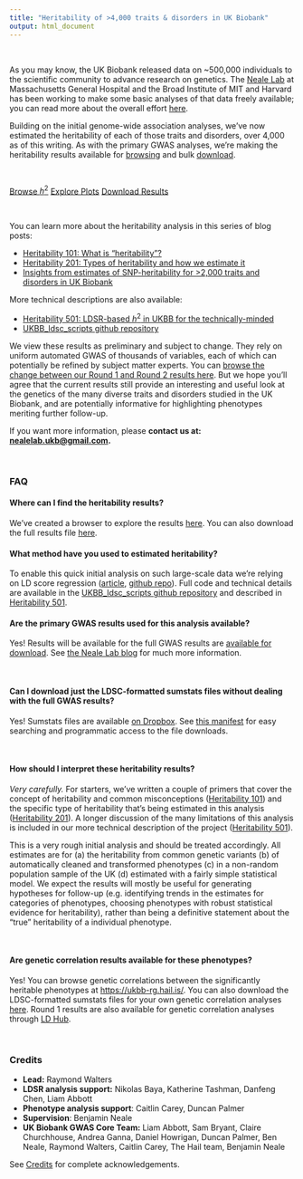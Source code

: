 ```yaml
---
title: "Heritability of >4,000 traits & disorders in UK Biobank"
output: html_document
---
```


<br>

<div class="well">

As you may know, the UK Biobank released data on ~500,000 individuals to the scientific community to advance research on genetics. The [Neale Lab](http://nealelab.is) at Massachusetts General Hospital and the Broad Institute of MIT and Harvard has been working to make some basic analyses of that data freely available; you can read more about the overall effort [here](http://www.nealelab.is/uk-biobank).

<p></p>

Building on the initial genome-wide association analyses, we’ve now estimated the heritability of each of those traits and disorders, over 4,000 as of this writing. As with the primary GWAS analyses, we’re making the heritability results available for [browsing](h2_browser.html) and bulk <a href="https://www.dropbox.com/sh/g28ee03vy4hvqw5/AADAkDbSFHsYE8bme1Jjeekca/ldsc_results?dl=0" onclick="trackOutboundLink('https://www.dropbox.com/sh/g28ee03vy4hvqw5/AADAkDbSFHsYE8bme1Jjeekca/ldsc_results?dl=0'); return false;">download</a>. 

<br>

<a href="h2_browser.html" class="btn btn-primary btn-lg">Browse $h^2$</a>
<a href="plots_home.html" class="btn btn-primary btn-lg">Explore Plots</a>
<a href="https://www.dropbox.com/sh/g28ee03vy4hvqw5/AADAkDbSFHsYE8bme1Jjeekca/ldsc_results?dl=0"  class="btn btn-primary btn-lg" onclick="trackOutboundLink('https://www.dropbox.com/sh/g28ee03vy4hvqw5/AADAkDbSFHsYE8bme1Jjeekca/ldsc_results?dl=0'); return false;">Download Results</a>

<br>

You can learn more about the heritability analysis in this series of blog posts:

* [Heritability 101: What is “heritability”?](http://www.nealelab.is/blog/2017/9/13/heritability-101-what-is-heritability)
* [Heritability 201: Types of heritability and how we estimate it](http://www.nealelab.is/blog/2017/9/13/heritability-201-types-of-heritability-and-how-we-estimate-it)
* [Insights from estimates of SNP-heritability for >2,000 traits and disorders in UK Biobank](http://www.nealelab.is/blog/2017/9/20/insights-from-estimates-of-snp-heritability-for-2000-traits-and-disorders-in-uk-biobank)

<p></p>

More technical descriptions are also available:

* [Heritability 501: LDSR-based $h^2$ in UKBB for the technically-minded](http://www.nealelab.is/blog/2017/9/14/heritability-501-ldsr-based-h2-in-ukbb-for-the-technically-minded)
* [UKBB_ldsc_scripts github repository](https://github.com/Nealelab/UKBB_ldsc_scripts)

<p></p>

We view these results as preliminary and subject to change. They rely on uniform automated GWAS of thousands of variables, each of which can potentially be refined by subject matter experts. You can [browse the change between our Round 1 and Round 2 results here](). But we hope you’ll agree that the current results still provide an interesting and useful look at the genetics of the many diverse traits and disorders studied in the UK Biobank, and are potentially informative for highlighting phenotypes meriting further follow-up.

<p></p>

If you want more information, please **contact us at: <nealelab.ukb@gmail.com>.**

</div>

<br>

<div class="well">

### FAQ

#### **Where can I find the heritability results?**

We’ve created a browser to explore the results [here](h2_browser.html). You can also download the full results file <a href="https://www.dropbox.com/sh/g28ee03vy4hvqw5/AADAkDbSFHsYE8bme1Jjeekca/ldsc_results?dl=0" onclick="trackOutboundLink('https://www.dropbox.com/sh/g28ee03vy4hvqw5/AADAkDbSFHsYE8bme1Jjeekca/ldsc_results?dl=0'); return false;">here</a>.

<p></p>

#### **What method have you used to estimated heritability?**

To enable this quick initial analysis on such large-scale data we’re relying on LD score regression ([article](https://www.ncbi.nlm.nih.gov/pmc/articles/PMC4495769/), [github repo](https://github.com/bulik/ldsc)). Full code and technical details are available in the [UKBB_ldsc_scripts github repository](https://github.com/Nealelab/UKBB_ldsc_scripts) and described in [Heritability 501](http://www.nealelab.is/blog/2017/9/14/heritability-501-ldsr-based-h2-in-ukbb-for-the-technically-minded).

<p></p>

#### **Are the primary GWAS results used for this analysis available? **

Yes! Results will be available for the full GWAS results are [available for download](https://docs.google.com/spreadsheets/d/1kvPoupSzsSFBNSztMzl04xMoSC3Kcx3CrjVf4yBmESU/edit#gid=227859291). See [the Neale Lab blog](http://www.nealelab.is/uk-biobank) for much more information. 

<br>

#### **Can I download just the LDSC-formatted sumstats files without dealing with the full GWAS results?**

Yes! Sumstats files are available [on Dropbox](). See [this manifest]() for easy searching and programmatic access to the file downloads. 

<br>

#### **How should I interpret these heritability results?**

*Very carefully.* For starters, we’ve written a couple of primers that cover the concept of heritability and common misconceptions ([Heritability 101](http://www.nealelab.is/blog/2017/9/13/heritability-101-what-is-heritability)) and the specific type of heritability that’s being estimated in this analysis ([Heritability 201](http://www.nealelab.is/blog/2017/9/13/heritability-201-types-of-heritability-and-how-we-estimate-it)). A longer discussion of the many limitations of this analysis is included in our more technical description of the project ([Heritability 501](http://www.nealelab.is/blog/2017/9/14/heritability-501-ldsr-based-h2-in-ukbb-for-the-technically-minded)).

This is a very rough initial analysis and should be treated accordingly. All estimates are for (a) the heritability from common genetic variants (b) of automatically cleaned and transformed phenotypes (c) in a non-random population sample of the UK (d) estimated with a fairly simple statistical model. We expect the results will mostly be useful for generating hypotheses for follow-up (e.g. identifying trends in the estimates for categories of phenotypes, choosing phenotypes with robust statistical evidence for heritability), rather than being a definitive statement about the “true” heritability of a individual phenotype. 

<br>

#### **Are genetic correlation results available for these phenotypes?**

Yes! You can browse genetic correlations between the significantly heritable phenotypes at [https://ukbb-rg.hail.is/](https://ukbb-rg.hail.is/). You can also download the LDSC-formatted sumstats files for your own genetic correlation analyses [here](). Round 1 results are also available for genetic correlation analyses through [LD Hub](http://ldsc.broadinstitute.org/).

</div>

<br>

<div class="well">

### Credits

* **Lead:** Raymond Walters
* **LDSR analysis support:** Nikolas Baya, Katherine Tashman, Danfeng Chen, Liam Abbott
* **Phenotype analysis support**: Caitlin Carey, Duncan Palmer
* **Supervision**: Benjamin Neale
* **UK Biobank GWAS Core Team:** Liam Abbott, Sam Bryant, Claire Churchhouse, Andrea Ganna, Daniel Howrigan, Duncan Palmer, Ben Neale, Raymond Walters, Caitlin Carey, The Hail team, Benjamin Neale

See [Credits](credits.html) for complete acknowledgements.

</div>
